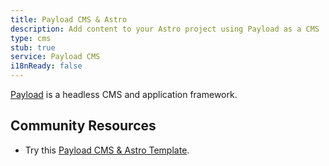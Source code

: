 ```yaml
---
title: Payload CMS & Astro
description: Add content to your Astro project using Payload as a CMS
type: cms
stub: true
service: Payload CMS
i18nReady: false
---
```


[Payload](https://payloadcms.com/) is a headless CMS and application framework.

## Community Resources 

- Try this [Payload CMS & Astro Template](https://github.com/Lambdo-Labs/payloadcms-astro-template).

